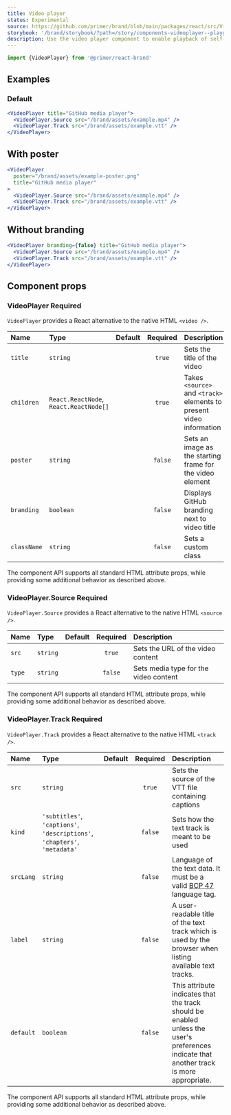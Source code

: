 ```yaml
---
title: Video player
status: Experimental
source: https://github.com/primer/brand/blob/main/packages/react/src/VideoPlayer/VideoPlayer.tsx
storybook: '/brand/storybook/?path=/story/components-videoplayer--playground'
description: Use the video player component to enable playback of self-hosted videos
---
```



```js
import {VideoPlayer} from '@primer/react-brand'
```

## Examples

<!---
TODO: Fix asset loading in environments that don't use `pathPrefix`. This is a temporary solution to load assets in production deployments, but currently doesn't work in dev mode or preview URLs
-->

### Default

```jsx live
<VideoPlayer title="GitHub media player">
  <VideoPlayer.Source src="/brand/assets/example.mp4" />
  <VideoPlayer.Track src="/brand/assets/example.vtt" />
</VideoPlayer>
```

## With poster

```jsx live
<VideoPlayer
  poster="/brand/assets/example-poster.png"
  title="GitHub media player"
>
  <VideoPlayer.Source src="/brand/assets/example.mp4" />
  <VideoPlayer.Track src="/brand/assets/example.vtt" />
</VideoPlayer>
```

## Without branding

```jsx live
<VideoPlayer branding={false} title="GitHub media player">
  <VideoPlayer.Source src="/brand/assets/example.mp4" />
  <VideoPlayer.Track src="/brand/assets/example.vtt" />
</VideoPlayer>
```

## Component props

<h3>
  VideoPlayer <Label>Required</Label>
</h3>

`VideoPlayer` provides a React alternative to the native HTML `<video />`.

| Name        | Type                                   | Default | Required | Description                                                          |
| :---------- | :------------------------------------- | :-----: | :------: | :------------------------------------------------------------------- |
| `title`     | `string`                               |         |  `true`  | Sets the title of the video                                          |
| `children`  | `React.ReactNode`, `React.ReactNode[]` |         |  `true`  | Takes `<source>` and `<track>` elements to present video information |
| `poster`    | `string`                               |         | `false`  | Sets an image as the starting frame for the video element            |
| `branding`  | `boolean`                              |         | `false`  | Displays GitHub branding next to video title                         |
| `className` | `string`                               |         | `false`  | Sets a custom class                                                  |

The component API supports all standard HTML attribute props, while providing some additional behavior as described above.

<h3>
  VideoPlayer.Source <Label>Required</Label>
</h3>

`VideoPlayer.Source` provides a React alternative to the native HTML `<source />`.

| Name   | Type     | Default | Required | Description                           |
| :----- | :------- | :-----: | :------: | :------------------------------------ |
| `src`  | `string` |         |  `true`  | Sets the URL of the video content     |
| `type` | `string` |         | `false`  | Sets media type for the video content |

The component API supports all standard HTML attribute props, while providing some additional behavior as described above.

<h3>
  VideoPlayer.Track <Label>Required</Label>
</h3>

`VideoPlayer.Track` provides a React alternative to the native HTML `<track />`.

| Name      | Type                                                                      | Default | Required | Description                                                                                                                              |
| :-------- | :------------------------------------------------------------------------ | :-----: | :------: | :--------------------------------------------------------------------------------------------------------------------------------------- |
| `src`     | `string`                                                                  |         |  `true`  | Sets the source of the VTT file containing captions                                                                                      |
| `kind`    | `'subtitles'`, `'captions'`, `'descriptions'`, `'chapters'`, `'metadata'` |         | `false`  | Sets how the text track is meant to be used                                                                                              |
| `srcLang` | `string`                                                                  |         | `false`  | Language of the text data. It must be a valid [BCP 47](https://r12a.github.io/app-subtags/) language tag.                                |
| `label`   | `string`                                                                  |         | `false`  | A user-readable title of the text track which is used by the browser when listing available text tracks.                                 |
| `default` | `boolean`                                                                 |         | `false`  | This attribute indicates that the track should be enabled unless the user's preferences indicate that another track is more appropriate. |

The component API supports all standard HTML attribute props, while providing some additional behavior as described above.
